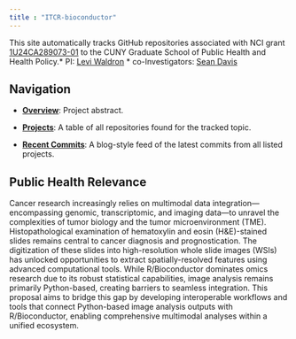 ```yaml
---
title : "ITCR-bioconductor"
---
```


This site automatically tracks GitHub repositories associated with NCI grant [1U24CA289073-01](https://reporter.nih.gov/project-details/10865962) to the CUNY Graduate School of Public Health and Health Policy.* PI: [Levi Waldron](https://scholar.google.com/citations?user=-Bfm-2IAAAAJ&hl=en&oi=ao) * co-Investigators: [Sean Davis](https://scholar.google.com/citations?user=hLFc29kAAAAJ&hl=en&oi=ao)

## Navigation

* **[Overview](./overview.html)**: Project abstract.

* **[Projects](./projects.html)**: A table of all repositories found for the tracked topic.

* **[Recent Commits](./commit_log.html)**: A blog-style feed of the latest commits from all listed projects.

## Public Health Relevance

Cancer research increasingly relies on multimodal data integration—encompassing genomic, transcriptomic, and imaging data—to unravel the complexities of tumor biology and the tumor microenvironment (TME). Histopathological examination of hematoxylin and eosin (H&E)-stained slides remains central to cancer diagnosis and prognostication. The digitization of these slides into high-resolution whole slide images (WSIs) has unlocked opportunities to extract spatially-resolved features using advanced computational tools. While R/Bioconductor dominates omics research due to its robust statistical capabilities, image analysis remains primarily Python-based, creating barriers to seamless integration. This proposal aims to bridge this gap by developing interoperable workflows and tools that connect Python-based image analysis outputs with R/Bioconductor, enabling comprehensive multimodal analyses within a unified ecosystem.
